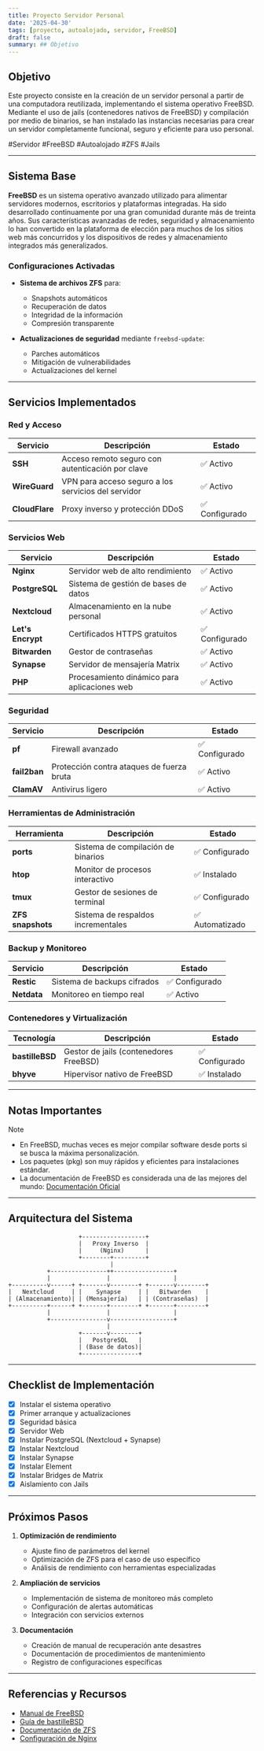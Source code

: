```yaml
---
title: Proyecto Servidor Personal
date: '2025-04-30'
tags: [proyecto, autoalojado, servidor, FreeBSD]
draft: false
summary: ## Objetivo
---
```


## Objetivo

Este proyecto consiste en la creación de un servidor personal a partir de una computadora reutilizada, implementando el sistema operativo FreeBSD. Mediante el uso de jails (contenedores nativos de FreeBSD) y compilación por medio de binarios, se han instalado las instancias necesarias para crear un servidor completamente funcional, seguro y eficiente para uso personal.

#Servidor #FreeBSD #Autoalojado #ZFS #Jails

---

## Sistema Base

**FreeBSD** es un sistema operativo avanzado utilizado para alimentar servidores modernos, escritorios y plataformas integradas. Ha sido desarrollado continuamente por una gran comunidad durante más de treinta años. Sus características avanzadas de redes, seguridad y almacenamiento lo han convertido en la plataforma de elección para muchos de los sitios web más concurridos y los dispositivos de redes y almacenamiento integrados más generalizados.

### Configuraciones Activadas

- **Sistema de archivos ZFS** para:
  - Snapshots automáticos
  - Recuperación de datos
  - Integridad de la información
  - Compresión transparente

- **Actualizaciones de seguridad** mediante `freebsd-update`:
  - Parches automáticos
  - Mitigación de vulnerabilidades
  - Actualizaciones del kernel

---

## Servicios Implementados

### Red y Acceso

| Servicio | Descripción | Estado |
|----------|-------------|--------|
| **SSH** | Acceso remoto seguro con autenticación por clave | ✅ Activo |
| **WireGuard** | VPN para acceso seguro a los servicios del servidor | ✅ Activo |
| **CloudFlare** | Proxy inverso y protección DDoS | ✅ Configurado |

### Servicios Web

| Servicio | Descripción | Estado |
|----------|-------------|--------|
| **Nginx** | Servidor web de alto rendimiento | ✅ Activo |
| **PostgreSQL** | Sistema de gestión de bases de datos | ✅ Activo |
| **Nextcloud** | Almacenamiento en la nube personal | ✅ Activo |
| **Let's Encrypt** | Certificados HTTPS gratuitos | ✅ Configurado |
| **Bitwarden** | Gestor de contraseñas | ✅ Activo |
| **Synapse** | Servidor de mensajería Matrix | ✅ Activo |
| **PHP** | Procesamiento dinámico para aplicaciones web | ✅ Activo |

### Seguridad

| Servicio | Descripción | Estado |
|----------|-------------|--------|
| **pf** | Firewall avanzado | ✅ Configurado |
| **fail2ban** | Protección contra ataques de fuerza bruta | ✅ Activo |
| **ClamAV** | Antivirus ligero | ✅ Activo |

### Herramientas de Administración

| Herramienta | Descripción | Estado |
|-------------|-------------|--------|
| **ports** | Sistema de compilación de binarios | ✅ Configurado |
| **htop** | Monitor de procesos interactivo | ✅ Instalado |
| **tmux** | Gestor de sesiones de terminal | ✅ Configurado |
| **ZFS snapshots** | Sistema de respaldos incrementales | ✅ Automatizado |

### Backup y Monitoreo

| Servicio | Descripción | Estado |
|----------|-------------|--------|
| **Restic** | Sistema de backups cifrados | ✅ Configurado |
| **Netdata** | Monitoreo en tiempo real | ✅ Activo |

### Contenedores y Virtualización

| Tecnología | Descripción | Estado |
|------------|-------------|--------|
| **bastilleBSD** | Gestor de jails (contenedores FreeBSD) | ✅ Configurado |
| **bhyve** | Hipervisor nativo de FreeBSD | ✅ Instalado |

---

## Notas Importantes

> [!NOTE]
> - En FreeBSD, muchas veces es mejor compilar software desde ports si se busca la máxima personalización.
> - Los paquetes (pkg) son muy rápidos y eficientes para instalaciones estándar.
> - La documentación de FreeBSD es considerada una de las mejores del mundo: [Documentación Oficial](https://docs.freebsd.org/)

---

## Arquitectura del Sistema

```
                    +------------------+
                    |   Proxy Inverso  |
                    |     (Nginx)      |
                    +--------+---------+
                             |
           +----------------++-----------------+
           |                |                  |
+----------v------+ +-------v--------+ +-------v--------+
|   Nextcloud     | |    Synapse     | |   Bitwarden    |
| (Almacenamiento)| | (Mensajería)   | | (Contraseñas)  |
+----------+------+ +-------+--------+ +-------+--------+
           |                |                  |
           +----------------v------------------+
                            |
                    +-------v--------+
                    |   PostgreSQL   |
                    | (Base de datos)|
                    +----------------+
```

---

## Checklist de Implementación

- [x] Instalar el sistema operativo 
- [x] Primer arranque y actualizaciones 
- [x] Seguridad básica 
- [x] Servidor Web
- [x] Instalar PostgreSQL (Nextcloud + Synapse)
- [x] Instalar Nextcloud 
- [x] Instalar Synapse 
- [x] Instalar Element 
- [x] Instalar Bridges de Matrix 
- [x] Aislamiento con Jails 

---

## Próximos Pasos

1. **Optimización de rendimiento**
   - Ajuste fino de parámetros del kernel
   - Optimización de ZFS para el caso de uso específico
   - Análisis de rendimiento con herramientas especializadas

2. **Ampliación de servicios**
   - Implementación de sistema de monitoreo más completo
   - Configuración de alertas automáticas
   - Integración con servicios externos

3. **Documentación**
   - Creación de manual de recuperación ante desastres
   - Documentación de procedimientos de mantenimiento
   - Registro de configuraciones específicas

---

## Referencias y Recursos

- [Manual de FreeBSD](https://docs.freebsd.org/en/books/handbook/)
- [Guía de bastilleBSD](https://bastillebsd.org/getting-started/)
- [Documentación de ZFS](https://docs.freebsd.org/en/books/handbook/zfs/)
- [Configuración de Nginx](https://docs.nginx.com/nginx/admin-guide/)